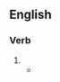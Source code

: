 {{also|régulâtes}}

==English==

===Verb===
{{head|en|verb form}}

# {{en-third-person singular of|regulate}}
#* {{quote-book
|passage=...It '''regulates''' and governs the Passions of the Mind, and brings them into due moderation and frame...
|page=17
|title=An Account of the Growth of Deism in England
|author=William Stephens
|year=1696}}
